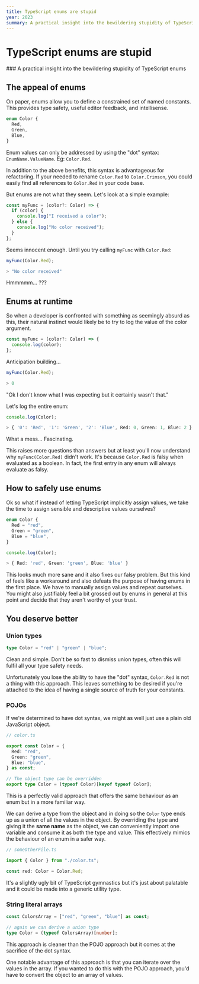 ```yaml
---
title: TypeScript enums are stupid
year: 2023
summary: A practical insight into the bewildering stupidity of TypeScript enums
---
```


# TypeScript enums are stupid

<span className="mx-auto mb-24 block max-w-xl text-center">
  ### A practical insight into the bewildering stupidity of TypeScript enums
</span>

## The appeal of enums

On paper, enums allow you to define a constrained set of named constants. This provides type safety, useful editor feedback, and intellisense.

```ts
enum Color {
  Red,
  Green,
  Blue,
}
```

Enum values can only be addressed by using the "dot" syntax: `EnumName.ValueName`. Eg: `Color.Red`.

In addition to the above benefits, this syntax is advantageous for refactoring. If your needed to rename `Color.Red` to `Color.Crimson`, you could easily find all references to `Color.Red` in your code base.

But enums are not what they seem. Let's look at a simple example:

```ts
const myFunc = (color?: Color) => {
  if (color) {
    console.log("I received a color");
  } else {
    console.log("No color received");
  }
};
```

Seems innocent enough. Until you try calling `myFunc` with `Color.Red`:

```ts
myFunc(Color.Red);

> "No color received"
```

Hmmmmm... ???

## Enums at runtime

So when a developer is confronted with something as seemingly absurd as this, their natural instinct would likely be to try to log the value of the color argument.

```ts
const myFunc = (color?: Color) => {
  console.log(color);
};
```

Anticipation building...

```ts
myFunc(Color.Red);

> 0
```

"Ok I don't know what I was expecting but it certainly wasn't that."

Let's log the entire enum:

```ts
console.log(Color);

> { '0': 'Red', '1': 'Green', '2': 'Blue', Red: 0, Green: 1, Blue: 2 }
```

What a mess... Fascinating.

This raises more questions than answers but at least you'll now understand why `myFunc(Color.Red)` didn't work. It's because `Color.Red` is falsy when evaluated as a boolean. In fact, the first entry in any enum will always evaluate as falsy.

## How to safely use enums

Ok so what if instead of letting TypeScript implicitly assign values, we take the time to assign sensible and descriptive values ourselves?

```ts
enum Color {
  Red = "red",
  Green = "green",
  Blue = "blue",
}

console.log(Color);

> { Red: 'red', Green: 'green', Blue: 'blue' }
```

This looks much more sane and it also fixes our falsy problem. But this kind of feels like a workaround and also defeats the purpose of having enums in the first place. We have to manually assign values and repeat ourselves. You might also justifiably feel a bit grossed out by enums in general at this point and decide that they aren't worthy of your trust.

## You deserve better

### Union types

```ts
type Color = "red" | "green" | "blue";
```

Clean and simple. Don't be so fast to dismiss union types, often this will fulfil all your type safety needs.

Unfortunately you lose the ability to have the "dot" syntax, `Color.Red` is not a thing with this approach. This leaves something to be desired if you're attached to the idea of having a single source of truth for your constants.

### POJOs

If we're determined to have dot syntax, we might as well just use a plain old JavaScript object.

```ts
// color.ts

export const Color = {
  Red: "red",
  Green: "green",
  Blue: "blue",
} as const;

// The object type can be overridden
export type Color = (typeof Color)[keyof typeof Color];
```

This is a perfectly valid approach that offers the same behaviour as an enum but in a more familiar way.

We can derive a type from the object and in doing so the `Color` type ends up as a union of all the values in the object. By overriding the type and giving it the **same name** as the object, we can conveniently import one variable and consume it as both the type and value. This effectively mimics the behaviour of an enum in a safer way.

```ts
// someOtherFile.ts

import { Color } from "./color.ts";

const red: Color = Color.Red;
```

It's a slightly ugly bit of TypeScript gymnastics but it's just about palatable and it could be made into a generic utility type.

### String literal arrays

```ts
const ColorsArray = ["red", "green", "blue"] as const;

// again we can derive a union type
type Color = (typeof ColorsArray)[number];
```

This approach is cleaner than the POJO approach but it comes at the sacrifice of the dot syntax.

One notable advantage of this approach is that you can iterate over the values in the array. If you wanted to do this with the POJO approach, you'd have to convert the object to an array of values.
